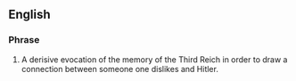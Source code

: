 {{rfv}}
{{wikipedia}}
==English==
===Phrase===
#A derisive evocation of the memory of the Third Reich in order to draw a connection between someone one dislikes and Hitler.